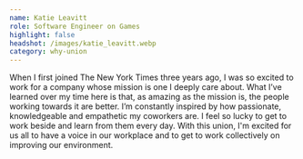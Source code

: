 ```yaml
---
name: Katie Leavitt
role: Software Engineer on Games
highlight: false
headshot: /images/katie_leavitt.webp
category: why-union
---
```

When I first joined The New York Times three years ago, I was so excited to work for a company whose mission is one I deeply care about. What I’ve learned over my time here is that, as amazing as the mission is, the people working towards it are better. I’m constantly inspired by how passionate, knowledgeable and empathetic my coworkers are. I feel so lucky to get to work beside and learn from them every day. With this union, I'm excited for us all to have a voice in our workplace and to get to work collectively on improving our environment.
